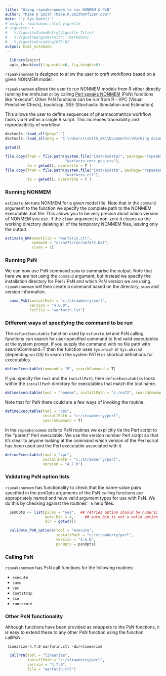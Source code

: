 ```yaml
---
title: "Using rspeaksnonmem to run NONMEM & PsN"
author: "Mike K Smith (Mike.K.Smith@Pfizer.com)"
date: "`r Sys.Date()`"
# output: rmarkdown::html_vignette
# vignette: >
#   %\VignetteIndexEntry{Vignette Title}
#   %\VignetteEngine{knitr::rmarkdown}
#   %\VignetteEncoding{UTF-8}
output: html_notebook
---
```


```r
  library(knitr)
  opts_chunk$set(fig.width=6, fig.height=6)
```
`rspeaksnonmem` is designed to allow the user to craft workflows based on a 
given NONMEM model.

`rspeaksnonmem` allows the user to run NONMEM models from R either directly 
running the nmfe.bat or by
calling [Perl speaks NONMEM](http://psn.sourceforge.net) (PsN) functions like 
"execute". Other PsN functions can be run from R - VPC (Visual Predictive Check),
bootstrap, SSE (Stochastic Simulation and Estimation).

This allows the user to define sequences of pharmacometrics workflow tasks via 
R within a single R script. This increases traceability and reproducibility of 
workflow.

```r
devtools::load_all(pkg=".")
devtools::load_all(pkg = "C:\\Users\\smith_mk\\Documents\\Working documents\\RNMImport")

getwd()

file.copy(from = file.path(system.file("inst/exdata/", package="rspeaksnonmem"),
                           "warfarin_conc_pca.csv"),
          to = getwd(), overwrite = T )
file.copy(from = file.path(system.file("inst/exdata", package="rspeaksnonmem"),
                           "warfarin.ctl"),
          to = getwd(), overwrite = T )

```

### Running NONMEM 
`estimate_NM` runs NONMEM for a given model file. Note 
that in the `command` argument to the function we specify the complete path to the
NONMEM executable .bat file. This allows you to be very precise about which
version of NONMEM you use. If the `clean` argument is non-zero it cleans up the 
working directory deleting all of the temporary NONMEM files, leaving only the 
output. 

```r
estimate_NM(modelFile = "warfarin.ctl", 
            command = "c:/nm72/run/nmfe72.bat", 
            clean = 1)
```

### Running PsN
We can now use PsN command `sumo` to summarise the output. Note that here we
are not using the `command` argument, but instead we specify the installation
directory for Perl / PsN and which PsN version we are using. `rspeaksnonmem` 
will then create a command based on the directory, `sumo` and version information.

```r
  sumo_PsN(installPath = "c:/strawberry/perl",
           version = "4.6.0",
           lstFile = "warfarin.lst")
```

### Different ways of specifying the command to be run
The `defineExecutable` function used by `estimate_NM` and PsN calling 
functions can search for user-specified command to find valid executables at 
the system prompt. If you supply the command with no file path with 
searchCommand=T then the function uses `Sys.which` or `Sys.which2` (depending 
on OS) to search the system PATH or shortcut definitions for executables.

```r
defineExecutable(command = "R", searchCommand = T)
```

If you specify the `tool` and the `installPath`, then `defineExecutables` looks 
within the `installPath` directory for executables that match the tool name.

```r
defineExecutable(tool = "nonmem", installPath = "c:/nm72", searchCommand = T)
```

Note that for PsN there could are a few ways of invoking the routine. 
```r
defineExecutable(tool = "vpc", 
                 installPath = "c:/strawberry/perl", 
                 searchCommand = T)
```

In the `rspeaksnonmem` calls to PsN routines we explicitly tie the Perl script 
to the "parent" Perl executable. We use the version number Perl script so that 
it's clear to anyone looking at the command which version of the Perl script 
has been used and the Perl executable associated with it.

```r
defineExecutable(tool = "vpc", 
                 installPath = "c:/strawberry/perl", 
                 version = "4.7.0")
```

### Validating PsN option lists
`rspeaksnonmem` has functionality to check that the name-value pairs specified
in the psnOpts arguments of the PsN calling functions are appropriately named
and have valid argument types for use with PsN. We do this by checking against
the routines' `-h` help files.

```r
  psnOpts <- list(picky = "yes",  ## retries option should be numeric
                  auto_bin = 4,     ## auto_bin is not a valid option for execute
                  dir = getwd())

  validate_PsN_options(tool = "execute",
                       installPath = "c:/strawberry/perl",
                       version = "4.6.0",
                       psnOpts = psnOpts)
```

### Calling PsN
`rspeaksnonmem` has PsN call functions for the following routines:
  
  - `execute`
  - `sumo`
  - `vpc`
  - `bootstrap`
  - `sse`
  - `runrecord`
  
### Other PsN functionality
Although functions have been provided as wrappers to the PsN functions, it is 
easy to extend these to any other PsN function using the function callPsN.

```
 linearize-4.7.0 warfarin.ctl -dir=linearize
```

```r
  callPsN(tool = "linearize", 
          installPath = "c:/strawberry/perl",
          version = "4.7.0",
          file = "warfarin.ctl")
```
